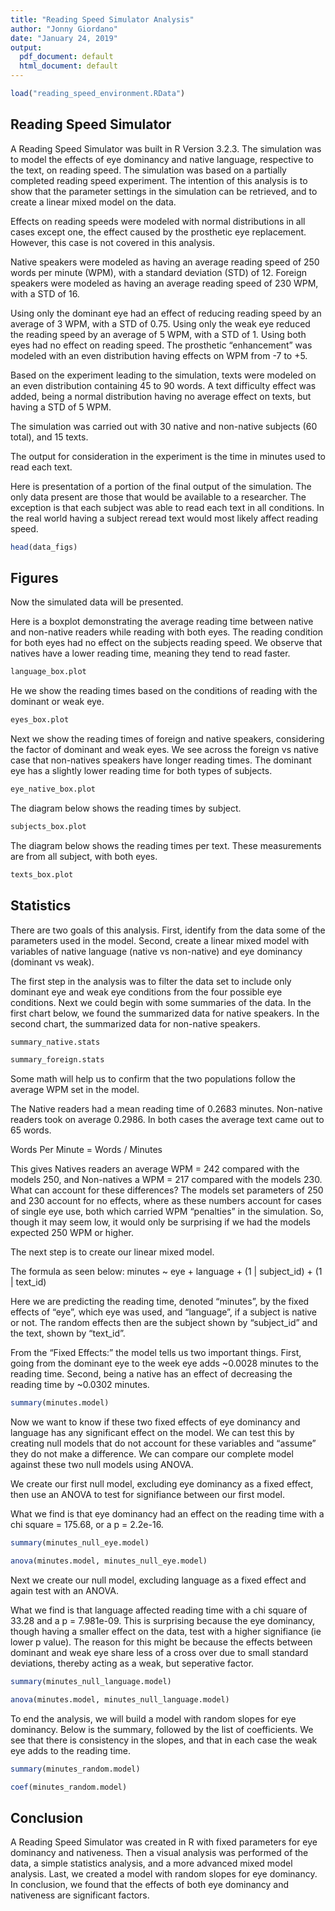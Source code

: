 ```yaml
---
title: "Reading Speed Simulator Analysis"
author: "Jonny Giordano"
date: "January 24, 2019"
output:
  pdf_document: default
  html_document: default
---
```


```r
load("reading_speed_environment.RData")
```

## Reading Speed Simulator

A Reading Speed Simulator was built in R Version 3.2.3. The simulation was to model the effects of eye dominancy and native language, respective to the text, on reading speed. The simulation was based on a partially completed reading speed experiment. The intention of this analysis is to show that the parameter settings in the simulation can be retrieved, and to create a linear mixed model on the data.

Effects on reading speeds were modeled with normal distributions in all cases except one, the effect caused by the prosthetic eye replacement. However, this case is not covered in this analysis.

Native speakers were modeled as having an average reading speed of 250 words per minute (WPM), with a standard deviation (STD) of 12. Foreign speakers were modeled as having an average reading speed of 230 WPM, with a STD of 16. 

Using only the dominant eye had an effect of reducing reading speed by an average of 3 WPM, with a STD of 0.75. Using only the weak eye reduced the reading speed by an average of 5 WPM, with a STD of 1. Using both eyes had no effect on reading speed. The prosthetic "enhancement" was modeled with an even distribution having effects on WPM from -7 to +5. 

Based on the experiment leading to the simulation, texts were modeled on an even distribution containing 45 to 90 words. A text difficulty effect was added, being a normal distribution having no average effect on texts, but having a STD of 5 WPM.

The simulation was carried out with 30 native and non-native subjects (60 total), and 15 texts. 

The output for consideration in the experiment is the time in minutes used to read each text.


Here is presentation of a portion of the final output of the simulation. The only data present are those that would be available to a researcher. The exception is that each subject was able to read each text in all conditions. In the real world having a subject reread text would most likely affect reading speed.

```r
head(data_figs)
```

## Figures

Now the simulated data will be presented.

Here is a boxplot demonstrating the average reading time between native and non-native readers while reading with both eyes. The reading condition for both eyes had no effect on the subjects reading speed. We observe that natives have a lower reading time, meaning they tend to read faster.

```r
language_box.plot
```

He we show the reading times based on the conditions of reading with the dominant or weak eye.

```r
eyes_box.plot
```



Next we show the reading times of foreign and native speakers, considering the factor of dominant and weak eyes. We see across the foreign vs native case that non-natives speakers have longer reading times. The dominant eye has a slightly lower reading time for both types of subjects.



```r
eye_native_box.plot
```


The diagram below shows the reading times by subject.

```r
subjects_box.plot
```



The diagram below shows the reading times per text. These measurements are from all subject, with both eyes.

```r
texts_box.plot
```


## Statistics

There are two goals of this analysis. First, identify from the data some of the parameters used in the model. Second, create a linear mixed model with variables of native language (native vs non-native) and eye dominancy (dominant vs weak).

The first step in the analysis was to filter the data set to include only dominant eye and weak eye conditions from the four possible eye conditions. Next we could begin with some summaries of the data. In the first chart below, we found the summarized data for native speakers. In the second chart, the summarized data for non-native speakers.

```r
summary_native.stats
```

```r
summary_foreign.stats
```

Some math will help us to confirm that the two populations follow the average WPM set in the model.

The Native readers had a mean reading time of 0.2683 minutes. Non-native readers took on average 0.2986. In both cases the average text came out to 65 words.

Words Per Minute = Words / Minutes

This gives Natives readers an average WPM = 242 compared with the models 250, and  Non-natives a WPM = 217 compared with the models 230. What can account for these differences? The models set parameters of 250 and 230 account for no effects, where as these numbers account for cases of single eye use, both which carried WPM "penalties" in the simulation. So, though it may seem low, it would only be surprising if we had the models expected 250 WPM or higher.
 
The next step is to create our linear mixed model.

The formula as seen below: minutes ~ eye + language + (1 | subject_id) + (1 | text_id)

Here we are predicting the reading time, denoted "minutes", by the fixed effects of "eye", which eye was used, and "language", if a subject is native or not. The random effects then are the subject shown by "subject_id" and the text, shown by "text_id".

From the "Fixed Effects:" the model tells us two important things. First, going from the dominant eye to the week eye adds ~0.0028 minutes to the reading time. Second, being a native has an effect of decreasing the reading time by ~0.0302 minutes.

```r
summary(minutes.model)
```

Now we want to know if these two fixed effects of eye dominancy and language has any significant effect on the model. We can test this by creating null models that do not account for these variables and "assume" they do not make a difference. We can compare our complete model against these two null models using ANOVA.

We create our first null model, excluding eye dominancy as a fixed effect, then use an ANOVA to test for signifiance between our first model.

What we find is that eye dominancy had an effect on the reading time with a chi square = 175.68, or a p = 2.2e-16. 

```r
summary(minutes_null_eye.model)
```
```r
anova(minutes.model, minutes_null_eye.model)
```

Next we create our null model, excluding language as a fixed effect and again test with an ANOVA.

What we find is that language affected reading time with a chi square of 33.28 and a p = 7.981e-09. This is surprising because the eye dominancy, though having a smaller effect on the data, test with a higher signifiance (ie lower p value). The reason for this might be because the effects between dominant and weak eye share less of a cross over due to small standard deviations, thereby acting as a weak, but seperative factor.


```r
summary(minutes_null_language.model)
```
```r
anova(minutes.model, minutes_null_language.model)
```

To end the analysis, we will build a model with random slopes for eye dominancy. Below is the summary, followed by the list of coefficients. We see that there is consistency in the slopes, and that in each case the weak eye adds to the reading time.

```r
summary(minutes_random.model)
```
```r
coef(minutes_random.model)
```



## Conclusion

A Reading Speed Simulator was created in R with fixed parameters for eye dominancy and nativeness. Then a visual analysis was performed of the data, a simple statistics analysis, and a more advanced mixed model analysis. Last, we created a model with random slopes for eye dominancy. In conclusion, we found that the effects of both eye dominancy and nativeness are significant factors.
